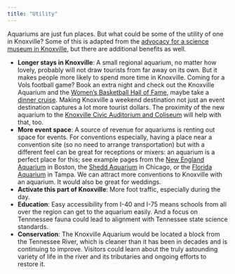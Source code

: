 ```yaml
---
title: "Utility"
---
```


Aquariums are just fun places. But what could be some of the utility of one in Knoxville? Some of this is adapted from the [advocacy for a science museum in Knoxville](https://www.knoxvilletn.gov/government/city_departments_offices/urban_design_and_development/strategic_projects/knoxville_science_museum__former_safety_building_), but there are additional benefits as well.

* **Longer stays in Knoxville**: A small regional aquarium, no matter how lovely, probably will not draw tourists from far away on its own. But it makes people more likely to spend more time in Knoxville. Coming for a Vols football game? Book an extra night and check out the Knoxville Aquarium and the [Women's Basketball Hall of Fame](https://wbhof.com), maybe take a [dinner cruise](https://www.tnriverboat.com). Making Knoxville a weekend destination not just an event destination captures a lot more tourist dollars. The proximity of the new aquarium to the [Knoxville Civic Auditorium and Coliseum](https://www.knoxvillecoliseum.com) will help with that, too.
* **More event space**: A source of revenue for aquariums is renting out space for events. For conventions especially, having a place near a convention site (so no need to arrange transportation) but with a different feel can be great for receptions or mixers: an aquarium is a perfect place for this; see example pages from the [New England Aquarium](https://www.neaq.org/engage/host-an-event/) in Boston, the [Shedd Aquarium](https://www.sheddaquarium.org/plan-a-visit/plan-your-event) in Chicago, or the [Florida Aquarium](https://www.flaquarium.org/events/host-an-event/venue-spaces/) in Tampa. We can attract more conventions to Knoxville with an aquarium. It would also be great for weddings.
* **Activate this part of Knoxville**: More foot traffic, especially during the day.
* **Education**: Easy accessibility from I-40 and I-75 means schools from all over the region can get to the aquarium easily. And a focus on Tennnessee fauna could lead to alignment with Tennessee state science standards.
* **Conservation**: The Knoxville Aquarium would be located a block from the Tennessee River, which is cleaner than it has been in decades and is continuing to improve. Visitors could learn about the truly astounding variety of life in the river and its tributaries and ongoing efforts to restore it.